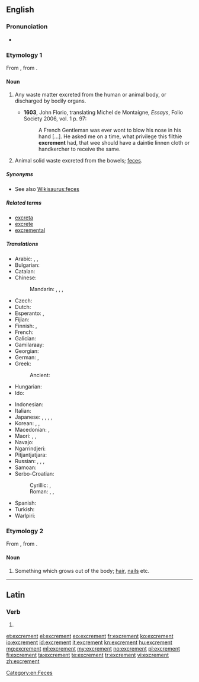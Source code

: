 ==English==

===Pronunciation===
* {{IPA|/ˈɛkskɹəmənt/}}

===Etymology 1===
From {{etyl|la}} {{term|excrementum|excrēmentum|lang=la}}, from {{term|excernere||to excrete|lang=la}}.

====Noun====
{{en-noun}}

# {{archaic}} Any waste matter excreted from the human or animal body, or discharged by bodily organs.
#* '''1603''', John Florio, translating Michel de Montaigne, ''Essays'', Folio Society 2006, vol. 1 p. 97:
#*: A French Gentleman was ever wont to blow his nose in his hand [...]. He asked me on a time, what privilege this filthie '''excrement''' had, that wee should have a daintie linnen cloth or handkercher to receive the same.
# {{context|now|_|specifically}} Animal solid waste excreted from the bowels; [[feces]].

=====Synonyms=====
* See also [[Wikisaurus:feces]]

=====Related terms=====
* [[excreta]]
* [[excrete]]
* [[excremental]]

=====Translations=====
{{trans-top|animal solid waste}}
* Arabic: {{t-|ar|غائط|m|tr=ġāʾiṭ}}, {{t-|ar|براز|m|tr=birāz}}, {{t-|ar|خراء|m|tr=xirāʾ}}
* Bulgarian: {{t-|bg|изпражнение|n|tr=izpražnénie|sc=Cyrl}}
* Catalan: {{t-|ca|femta|f}}
* Chinese:
*: Mandarin: {{t+|cmn|大便|tr=dàbiàn|sc=Hani}}, {{t+|cmn|屎|tr=shǐ|sc=Hani}}, {{t|cmn|糞|sc=Hani}}, {{t+|cmn|粪|tr=fèn|sc=Hani}}
* Czech: {{t+|cs|výkal|m}}
* Dutch: {{t+|nl|uitwerpselen|n|p}}
* Esperanto: {{t-|eo|feko}}, {{t-|eo|ekskremento}}
* Fijian: {{t-|fj|dā}}
* Finnish: {{qualifier|animal excrement}} {{t+|fi|lanta}}, {{qualifier|human excrement}} {{t+|fi|uloste}}
* French: {{t+|fr|excrément|m}}
* Galician: {{t+|gl|excremento|m}}
* Gamilaraay: {{tø|kld|guna}}
* Georgian: {{t-|ka|ექსკრემენტები|tr=ek'skrementebi|sc=Geor}}
* German: {{t+|de|Ausscheidungen|f|p}}, {{t+|de|Kot|m}}
* Greek: {{t+|el|περίττωμα|n|tr=períttoma|sc=Grek}}
*: Ancient: {{tø|grc|σκῶρ|n|tr=skỗr|sc=polytonic}}
* Hungarian: {{t+|hu|ürülék}}
* Ido: {{t+|io|exkremento}}
{{trans-mid}}
* Indonesian: {{t+|id|tahi}}
* Italian: {{t+|it|escremento|m}}
* Japanese: {{t+|ja|便|tr=ben|sc=Jpan}}, {{t-|ja|大便|tr=daiben|sc=Jpan}}, {{t+|ja|うんこ|tr=unko|sc=Jpan}}, {{t-|ja|うんち|tr=unchi|sc=Jpan}}, {{t+|ja|糞|tr=[[ふん]], fun;[[くそ]], kuso|sc=Jpan}}
* Korean: {{t+|ko|똥|tr=ttong|sc=Kore}}, {{qualifier|human euphemism}} {{t+|ko|뒤|tr=dwi|sc=Kore}}, {{t+|ko|대변|sc=Kore}}
* Macedonian: {{t-|mk|измет|m|tr=ízmet}}, {{t-|mk|екскремент|m|tr=ekskremént}}
* Maori: {{t-|mi|tūtae}}, {{t-|mi|hamuti}}, {{t-|mi|paru}}
* Navajo: {{tø|nv|chąąʼ}}
* Ngarrindjeri: {{tø|nay|kunar}}
* Pitjantjatjara: {{tø|pjt|kuna|sc=pjt-Latn}}
* Russian: {{t+|ru|кал|m|tr=kal|sc=Cyrl}}, {{t-|ru|экскремент|m|p|tr=ekskreménty|alt=экскременты|sc=Cyrl}}, {{t+|ru|испражнение|n|p|tr=ispražnénija|alt=испражнения|sc=Cyrl}}, {{t+|ru|фекалии|f|p|tr=fekálii|sc=Cyrl}}
* Samoan: {{t-|sm|tae}}
* Serbo-Croatian:
*: Cyrillic: {{t-|sh|екскремент|m|sc=Cyrl}}, {{t-|sh|измет|m|sc=Cyrl}}
*: Roman: {{t-|sh|ekskrement|m}}, {{t-|sh|izmet|m}}, {{t-|sh|izmetine|f|p}}
* Spanish: {{t+|es|excremento|m}}
* Turkish: {{t+|tr|dışkı}}
* Warlpiri: {{tø|wbp|kuna}}
{{trans-bottom}}

===Etymology 2===
From {{etyl|la}} {{term|excrementum|excrēmentum|lang=la}}, from {{term|excrescere|excrēscere|to grow out}}.

====Noun====
{{en-noun}}

# {{obsolete}} Something which grows out of the body; [[hair]], [[nails]] etc.

[[Category:en:Feces]]

----

==Latin==

===Verb===
{{la-verb-form|excrement}}

# {{conjugation of|excremo|excremō|3|p|pres|act|sub|lang=la}}

[[et:excrement]]
[[el:excrement]]
[[eo:excrement]]
[[fr:excrement]]
[[ko:excrement]]
[[io:excrement]]
[[id:excrement]]
[[it:excrement]]
[[kn:excrement]]
[[hu:excrement]]
[[mg:excrement]]
[[ml:excrement]]
[[my:excrement]]
[[no:excrement]]
[[pl:excrement]]
[[fi:excrement]]
[[ta:excrement]]
[[te:excrement]]
[[tr:excrement]]
[[vi:excrement]]
[[zh:excrement]]